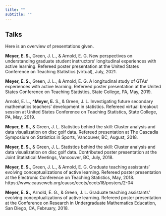 ```yaml
---
title: ""
subtitle: ""
---
```


## Talks

Here is an overview of presentations given.

**Meyer, E. S.**, Green, J. L., & Arnold, E. G. New perspectives on understanding graduate student
instructors' longitudinal experiences with active learning. Refereed poster presentation at the United
States Conference on Teaching Statistics (virtual), July, 2021.

**Meyer, E. S.**, Green, J. L., & Arnold, E. G. A longitudinal study of GTAs' experiences with active
learning. Refereed poster presentation at the United States Conference on Teaching Statistics, State
College, PA, May, 2019.

Arnold, E. L., **^Meyer, E.** S., & Green, J. L. Investigating future secondary mathematics teachers'
development in statistics. Refereed virtual breakout session at United States Conference on Teaching
Statistics, State College, PA, May, 2019.

**Meyer, E. S.**, & Green, J. L. Statistics behind the skill: Cluster analysis and data visualization on disc golf data. Refereed presentation at The Cascadia Symposium on Statistics in Sports, Vancouver, BC,
August, 2018.

**Meyer, E. S.**, & Green, J. L. Statistics behind the skill: Cluster analysis and data visualization on disc
golf data. Contributed poster presentation at the Joint Statistical Meetings, Vancouver, BC, July, 2018.

**Meyer, E. S.**, Green, J. L., & Arnold, E. G. Graduate teaching assistants' evolving conceptualizations
of active learning. Refereed poster presentation at the Electronic Conference on Teaching Statistics,
May, 2018. https://www.causeweb.org/cause/ecots/ecots18/posters/2-04

**Meyer, E. S.,** Arnold, E. G., & Green, J. L. Graduate teaching assistants' evolving
conceptualizations of active learning. Refereed poster presentation at the Conference on Research in
Undergraduate Mathematics Education, San Diego, CA, February, 2018.

